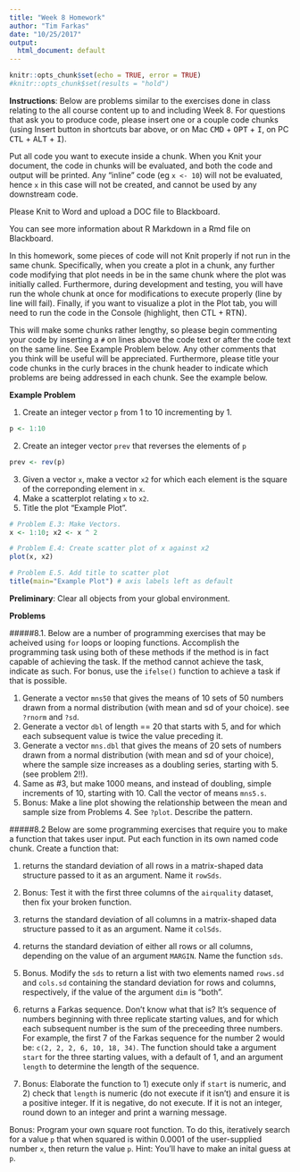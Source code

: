 ```yaml
---
title: "Week 8 Homework"
author: "Tim Farkas"
date: "10/25/2017"
output:
  html_document: default
---
```


```r
knitr::opts_chunk$set(echo = TRUE, error = TRUE)
#knitr::opts_chunk$set(results = "hold")
```

**Instructions**: Below are problems similar to the exercises done in class relating to the all course content up to and including Week 8. For questions that ask you to produce code, please insert one or a couple code chunks (using Insert button in shortcuts bar above, or on Mac <kbd>CMD</kbd> + <kbd>OPT</kbd> + <kbd>I</kbd>, on PC <kbd>CTL</kbd> + <kbd>ALT</kbd> + <kbd>I</kbd>). 

Put all code you want to execute inside a chunk. When you Knit your document, the code in chunks will be evaluated, and both the code and output will be printed. Any "inline" code (eg `x <- 10`) will not be evaluated, hence `x` in this case will not be created, and cannot be used by any downstream code. 

Please Knit to Word and upload a DOC file to Blackboard.

You can see more information about R Markdown in a Rmd file on Blackboard. 

In this homework, some pieces of code will not Knit properly if not run in the same chunk. Specifically, when you create a plot in a chunk, any further code modifying that plot needs in be in the same chunk where the plot was initially called. Furthermore, during development and testing, you will have run the whole chunk at once for modifications to execute properly (line by line will fail). Finally, if you want to visualize a plot in the Plot tab, you will need to  run the code in the Console (highlight, then CTL + RTN).

This will make some chunks rather lengthy, so please begin commenting your code by inserting a `#` on lines above the code text or after the code text on the same line. See Example Problem below. Any other comments that you think will be useful will be appreciated. Furthermore, please title your code chunks in the curly braces in the chunk header to indicate which problems are being addressed in each chunk. See the example below.

**Example Problem**

1. Create an integer vector `p` from 1 to 10 incrementing by 1. 
```r
p <- 1:10 
```
2. Create an integer vector `prev` that reverses the elements of `p`
```r
prev <- rev(p)
```
3. Given a vector `x`, make a vector `x2` for which each element is the square of the correponding element in `x`. 
4. Make a scatterplot relating `x` to `x2`.
5. Title the plot "Example Plot". 
```r
# Problem E.3: Make Vectors.
x <- 1:10; x2 <- x ^ 2 

# Problem E.4: Create scatter plot of x against x2
plot(x, x2)

# Problem E.5. Add title to scatter plot
title(main="Example Plot") # axis labels left as default
```


**Preliminary**: Clear all objects from your global environment.

**Problems**

#####8.1. Below are a number of programming exercises that may be acheived using `for` loops or looping functions. Accomplish the programming task using both of these methods if the method is in fact capable of achieving the task. If the method cannot achieve the task, indicate as such. For bonus, use the `ifelse()` function to achieve a task if that is possible. 

1. Generate a vector `mns50` that gives the means of 10 sets of 50 numbers drawn from a normal distribution (with mean and sd of your choice). see `?rnorm` and `?sd`.
2. Generate a vector `dbl` of length == 20 that starts with 5, and for which each subsequent value is twice the value preceding it. 
3. Generate a vector `mns.dbl` that gives the means of 20 sets of numbers drawn from a normal distribution (with mean and sd of your choice), where the sample size increases as a doubling series, starting with 5. (see problem 2!!). 
4. Same as #3, but make 1000 means, and instead of doubling, simple increments of 10, starting with 10. Call the vector of means `mns5.s`. 
5. Bonus: Make a line plot showing the relationship between the mean and sample size from Problems 4. See `?plot`. Describe the pattern.

#####8.2 Below are some programming exercises that require you to make a function that takes user input. Put each function in its own named code chunk. Create a function that:

1. returns the standard deviation of all rows in a matrix-shaped data structure passed to it as an argument. Name it `rowSds`. 
1. Bonus: Test it with the first three columns of the `airquality` dataset, then fix your broken function. 

2. returns the standard deviation of all columns in a matrix-shaped data structure passed to it as an argument. Name it `colSds`.

3. returns the standard deviation of either all rows or all columns, depending on the value of an argument `MARGIN`. Name the function `sds`. 
3. Bonus. Modify the `sds` to return a list with two elements named `rows.sd` and `cols.sd` containing the standard deviation for rows and columns, respectively, if the value of the argument `dim` is "both". 

4. returns a Farkas sequence. Don't know what that is? It's sequence of numbers beginning with three replicate starting values, and for which each subsequent number is the sum of the preceeding three numbers. For example, the first 7 of the Farkas sequence for the number 2 would be: `c(2, 2, 2, 6, 10, 18, 34)`. The function should take a argument `start` for the three starting values, with a default of 1, and an argument `length` to determine the length of the sequence.
4. Bonus: Elaborate the function to 1) execute only if `start` is numeric, and 2) check that `length` is numeric (do not execute if it isn't) and ensure it is a positive integer. If it is negative, do not execute. If it is not an integer, round down to an integer and print a warning message.

Bonus: Program your own square root function. To do this, iteratively search for a value `p` that when squared is within 0.0001 of the user-supplied number `x`, then return the value `p`.  Hint: You'll have to make an inital guess at `p`.







